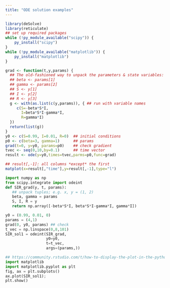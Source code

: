 ```yaml
---
title: "ODE solution examples"
---
```


```r
library(deSolve)
library(reticulate)
## set up required packages
while (!py_module_available("scipy")) {
    py_install("scipy")
}
while (!py_module_available("matplotlib")) {
    py_install("matplotlib")
}
```

```r
grad <- function(t,y,params) {
  ## The old-fashioned way to unpack the parameters & state variables:
  ## beta <- params[1]
  ## gamma <- params[2]
  ## S <- y[1]
  ## I <- y[2]
  ## R <- y[3]
  g <- with(as.list(c(y,params)), { ## run with variable names
     c(S=-beta*S*I,
       I=beta*S*I-gamma*I,
       R=gamma*I)
  })
  return(list(g))
}
y0 <- c(S=0.99, I=0.01, R=0)  ## initial conditions
p0 <- c(beta=3, gamma=1)      ## params
grad(t=0, y=y0, params=p0)    ## check gradient
tvec <- seq(0,10,by=0.1)      ## time vector
result <- ode(y=y0,times=tvec,parms=p0,func=grad)
```

```r
## result[,-1]: all columns *except* the first
matplot(x=result[,"time"],y=result[,-1],type="l")
```

```python
import numpy as np
from scipy.integrate import odeint
def SIR_grad(y, t, params):
   ## unpack tuples; e.g. x, y = (1, 2)
   beta, gamma = params
   S, I, R = y
   return np.array([-beta*S*I, beta*S*I-gamma*I, gamma*I])

y0 = (0.99, 0.01, 0)
params = (4,1)
grad(0, y0, params) ## check
t_vec = np.linspace(0,8,101)
SIR_sol1 = odeint(SIR_grad,
                  y0=y0,
                  t=t_vec,
                  args=(params,))
```

```python
## https://community.rstudio.com/t/how-to-display-the-plot-in-the-python-chunk/22039/3
import matplotlib
import matplotlib.pyplot as plt
fig, ax = plt.subplots()
ax.plot(SIR_sol1);
plt.show()
```
